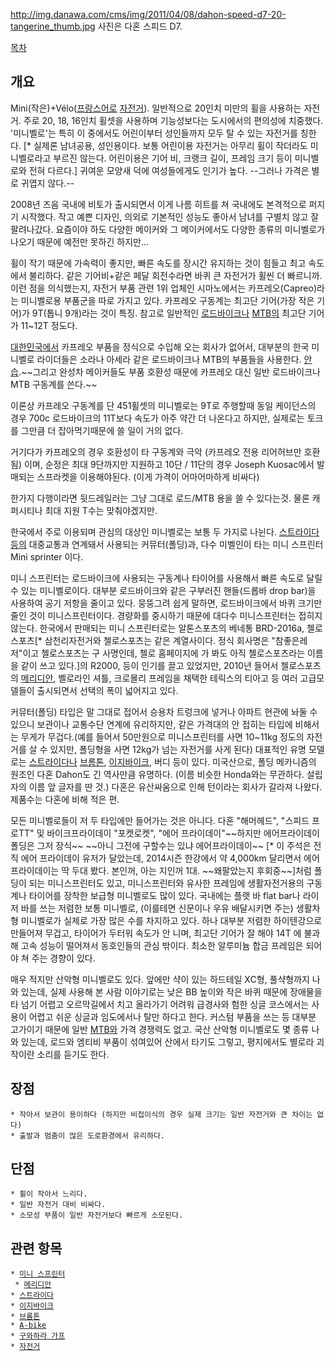 http://img.danawa.com/cms/img/2011/04/08/dahon-speed-d7-20-tangerine_thumb.jpg
사진은 다혼 스피드 D7.

[[목차]]

== 개요 ==
Mini(작은)+Vélo([[프랑스어]]로 [[자전거]]). 일반적으로 20인치 미만의 휠을 사용하는 자전거. 주로 20, 18, 16인치 휠셋을 사용하며 기능성보다는 도시에서의 편의성에 치중했다. '미니벨로'는 특히 이 중에서도 어린이부터 성인들까지 모두 탈 수 있는 자전거를 칭한다. [* 실제론 남녀공용, 성인용이다. 보통 어린이용 자전거는 아무리 휠이 작더라도 미니벨로라고 부르진 않는다. 어린이용은 기어 비, 크랭크 길이, 프레임 크기 등이 미니벨로와 전혀 다르다.] 귀여운 모양새 덕에 여성들에게도 인기가 높다. --그러나 가격은 별로 귀엽지 않다.--

2008년 즈음 국내에 비토가 출시되면서 이게 나름 히트를 쳐 국내에도 본격적으로 퍼지기 시작했다. 작고 예쁜 디자인, 의외로 기본적인 성능도 좋아서 남녀를 구별치 않고 잘 팔려나갔다. 요즘이야 하도 다양한 메이커와 그 메이커에서도 다양한 종류의 미니벨로가 나오기 때문에 예전만 못하긴 하지만...

휠이 작기 때문에 가속력이 좋지만, 빠른 속도를 장시간 유지하는 것이 힘들고 최고 속도에서 불리하다. 같은 기어비+같은 페달 회전수라면 바퀴 큰 자전거가 휠씬 더 빠르니까. 이런 점을 의식했는지, 자전거 부품 관련 1위 업체인 시마노에서는 카프레오(Capreo)라는 미니벨로용 부품군을 따로 가지고 있다. 카프레오 구동계는 최고단 기어(가장 작은 기어)가 9T(톱니 9개)라는 것이 특징. 참고로 일반적인 [[로드바이크]]나 [[MTB]]의 최고단 기어가 11~12T 정도다. 

[[대한민국]]에서 카프레오 부품을 정식으로 수입해 오는 회사가 없어서, 대부분의 한국 미니벨로 라이더들은 소라나 아세라 같은 로드바이크나 MTB의 부품들을 사용한다. [[안습]].~~그리고 완성차 메이커들도 부품 호환성 때문에 카프레오 대신 일반 로드바이크나 MTB 구동계를 쓴다.~~

이론상 카프레오 구동계를 단 451휠셋의 미니벨로는 9T로 주행할때 동일 케이던스의 경우 700c 로드바이크의 11T보다 속도가 아주 약간 더 나온다고 하지만, 실제로는 토크를 그만큼 더 잡아먹기때문에 쓸 일이 거의 없다.

거기다가 카프레오의 경우 호환성이 타 구동계와 극악 (카프레오 전용 리어허브만 호환됨) 이며, 순정은 최대 9단까지만 지원하고 10단 / 11단의 경우 Joseph Kuosac에서 발매되는 스프라켓을 이용해야된다. (이게 가격이 어마어마하게 비싸다) 

한가지 다행이라면 뒷드레일러는 그냥 그대로 로드/MTB 용을 쓸 수 있다는것. 물론 캐퍼시티나 최대 지원 T수는 맞춰야겠지만.

한국에서 주로 이용되며 관심의 대상인 미니벨로는 보통 두 가지로 나뉜다. [[스트라이다]]등의 대중교통과 연계돼서 사용되는 커뮤터(폴딩)과, 다수 미벨인이 타는 미니 스프린터 Mini sprinter 이다. 

미니 스프린터는 로드바이크에 사용되는 구동계나 타이어를 사용해서 빠른 속도로 달릴 수 있는 미니벨로이다. 대부분 로드바이크와 같은 구부러진 핸들(드롭바 drop bar)을 사용하여 공기 저항을 줄이고 있다.  뭉뚱그려 쉽게 말하면, 로드바이크에서 바퀴 크기만 줄인 것이 미니스프린터이다. 경량화를 중시하기 때문에 대다수 미니스프린터는 접히지 않는다. 한국에서 판매되는 미니 스프린터로는 알톤스포츠의 베네통 BRD-2016a, 첼로스포츠[* 삼천리자전거와 첼로스포츠는 같은 계열사이다. 정식 회사명은 "참좋은레저"이고 첼로스포츠는 구 사명인데, 첼로 홈페이지에 가 봐도 아직 첼로스포츠라는 이름을 같이 쓰고 있다.]의 R2000, 등이 인기를 끌고 있었지만, 2010년 들어서 첼로스포츠의 [[메리디안]], 벨로라인 셔틀, 크로몰리 프레임을 채택한 테릭스의 티아고 등 여러 고급모델들이 출시되면서 선택의 폭이 넓어지고 있다. 

커뮤터(폴딩) 타입은 말 그대로 접어서 승용차 트렁크에 넣거나 아파트 현관에 놔둘 수 있으니 보관이나 교통수단 연계에 유리하지만, 같은 가격대의 안 접히는 타입에 비해서는 무게가 무겁다.(예를 들어서 50만원으로 미니스프린터를 사면 10~11kg 정도의 자전거를 살 수 있지만, 폴딩형을 사면 12kg가 넘는 자전거를 사게 된다) 대표적인 유명 모델로는 [[스트라이다]]나 [[브롬톤]], [[이지바이크]], 버디 등이 있다. 미국산으로, 폴딩 메카니즘의 원조인 다혼 Dahon도 긴 역사만큼 유명하다. (이름 비슷한 Honda와는 무관하다. 설립자의 이름 앞 글자를 딴 것.) 다혼은 유산싸움으로 인해 턴이라는 회사가 갈라져 나왔다. 제품수는 다혼에 비해 적은 편.

모든 미니벨로들이 저 두 타입에만 들어가는 것은 아니다. 다혼 "해머헤드", "스피드 프로TT" 및 바이크프라이데이 "포켓로켓", "에어 프라이데이"~~하지만 에어프라이데이 폴딩은 그저 장식~~  ~~아니 그전에 구할수는 있냐 에어프라이데이~~ [* 이 주석은 전직 에어 프라이데이 유저가 달았는데, 2014시즌 한강에서 약 4,000km 달리면서 에어프라이데이는 딱 두대 봤다. 본인꺼, 아는 지인꺼 1대. ~~왜팔았는지 후회중~~]처럼 폴딩이 되는 미니스프린터도 있고, 미니스프린터와 유사한 프레임에 생활자전거용의 구동계나 타이어를 장착한 보급형 미니벨로도 많이 있다. 국내에는 플랫 바 flat bar나 라이저 바를 쓰는 저렴한 보통 미니벨로, (이를테면 신문이나 우유 배달시키면 주는) 생활차형 미니벨로가 실제로 가장 많은 수를 차지하고 있다. 하나 대부분 저렴한 하이텐강으로 만들어져 무겁고, 타이어가 두터워 속도가 안 니며, 최고단 기어가 잘 해야 14T 에 불과해 고속 성능이 떨어져서 동호인들의 관심 밖이다. 최소한 알루미늄 합금 프레임은 되어야 쳐 주는 경향이 있다.

매우 적지만 산악형 미니벨로도 있다. 앞에만 샥이 있는 하드테일 XC형, 풀샥형까지 나와 있는데, 실제 사용해 본 사람 이야기로는 낮은 BB 높이와 작은 바퀴 때문에 장애물을 타 넘기 어렵고 오르막길에서 치고 올라가기 어려워 급경사와 험한 싱글 코스에서는 사용이 어렵고 쉬운 싱글과 임도에서나 탈만 하다고 한다. 커스텀 부품을 쓰는 등 대부분 고가이기 때문에 일반 [[MTB]]와 가격 경쟁력도 없고. 국산 산악형 미니벨로도 몇 종류 나와 있는데, 로드와 엠티비 부품이 섞여있어 산에서 타기도 그렇고, 평지에서도 별로라 괴작이란 소리를 듣기도 한다.

== 장점 ==
 * 작아서 보관이 용이하다 (하지만 비접이식의 경우 실제 크기는 일반 자전거와 큰 차이는 없다)
 * 출발과 멈춤이 많은 도로환경에서 유리하다.

== 단점 ==
 * 휠이 작아서 느리다.
 * 일반 자전거 대비 비싸다.
 * 소모성 부품이 일반 자전거보다 빠르게 소모된다.

== 관련 항목 ==
 * [[미니 스프린터]]
  * [[메리디안]]
 * [[스트라이다]]
 * [[이지바이크]]
 * [[브롬톤]]
 * [[A-bike]]
 * [[구와하라 가프]]
 * [[자전거]]
